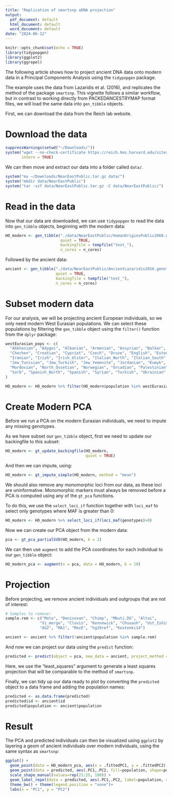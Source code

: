 ```yaml
---
title: "Replication of smartsnp aDNA projection"
output:
  pdf_document: default
  html_document: default
  word_document: default
date: "2024-06-12"
---
```


```r
knitr::opts_chunk$set(echo = TRUE)
library(tidypopgen)
library(ggplot2)
library(ggrepel)
```

The following article shows how to project ancient DNA data onto modern data in a Principal Components Analysis using the `tidypopgen` package.

The example uses the data from Lazaridis et al. (2016), and replicates the method of the package `smartsnp`. This vignette follows a similar workflow, but in contrast to working directly from PACKEDANCESTRYMAP format files, we will load the same data into `gen_tibble` objects.

First, we can download the data from the Reich lab website.

# Download the data

```r
suppressWarnings(setwd("~/Downloads/"))
system("wget --no-check-certificate https://reich.hms.harvard.edu/sites/reich.hms.harvard.edu/files/inline-files/NearEastPublic.tar.gz",
       intern = TRUE)
```

We can then move and extract our data into a folder called `data/`.

```r
system("mv ~/Downloads/NearEastPublic.tar.gz data/")
system("mkdir data/NearEastPublic")
system("tar -xzf data/NearEastPublic.tar.gz -C data/NearEastPublic/")
```

# Read in the data

Now that our data are downloaded, we can use `tidypopgen` to read the data into `gen_tibble` objects, beginning with the modern data:
```r
HO_modern <- gen_tibble("./data/NearEastPublic/HumanOriginsPublic2068.geno",
                        quiet = TRUE,
                        backingfile = tempfile("test_"),
                        n_cores = n_cores)
```

Followed by the ancient data:
```r
ancient <- gen_tibble("./data/NearEastPublic/AncientLazaridis2016.geno",
                      quiet = TRUE,
                      backingfile = tempfile("test_"),
                      n_cores = n_cores)
```


# Subset modern data

For our analysis, we will be projecting ancient European individuals, so we only need modern West Eurasian populations. We can select these populations by filtering the `gen_tibble` object using the `filter()` function from the `dplyr` package:
```r
westEurasian_pops <- c(
  "Abkhasian", "Adygei", "Albanian", "Armenian", "Assyrian", "Balkar", "Basque", "BedouinA", "BedouinB", "Belarusian", "Bulgarian", "Canary_Islander", 
  "Chechen", "Croatian", "Cypriot", "Czech", "Druze", "English", "Estonian", "Finnish", "French", "Georgian", "German", "Greek", "Hungarian", "Icelandic", 
  "Iranian", "Irish", "Irish_Ulster", "Italian_North", "Italian_South", "Jew_Ashkenazi", "Jew_Georgian", "Jew_Iranian", "Jew_Iraqi", "Jew_Libyan", "Jew_Moroccan", 
  "Jew_Tunisian", "Jew_Turkish", "Jew_Yemenite", "Jordanian", "Kumyk", "Lebanese_Christian", "Lebanese", "Lebanese_Muslim", "Lezgin", "Lithuanian", "Maltese", 
  "Mordovian", "North_Ossetian", "Norwegian", "Orcadian", "Palestinian", "Polish", "Romanian", "Russian", "Sardinian", "Saudi", "Scottish", "Shetlandic", "Sicilian", 
  "Sorb", "Spanish_North", "Spanish", "Syrian", "Turkish", "Ukrainian"
)

HO_modern <- HO_modern %>% filter(HO_modern$population %in% westEurasian_pops)
```

# Create Modern PCA

Before we run a PCA on the modern Eurasian individuals, we need to impute any missing genotypes. 

As we have subset our `gen_tibble` object, first we need to update our backingfile to this subset:
```r
HO_modern <- gt_update_backingfile(HO_modern, 
                                   quiet = TRUE)
```

And then we can impute, using:
```r
HO_modern <- gt_impute_simple(HO_modern, method = "mean")
```

We should also remove any monomorphic loci from our data, as these loci are uninformative. Monomorphic markers must always be removed before a PCA is computed using any of the `gt_pca` functions.

To do this, we use the `select_loci_if` function together with `loci_maf` to select only genotypes where MAF is greater than 0:
```r
HO_modern <- HO_modern %>% select_loci_if(loci_maf(genotypes)>0)
```

Now we can create our PCA object from the modern data:
```r
pca <- gt_pca_partialSVD(HO_modern, k = 2)
```

We can then use `augment` to add the PCA coordinates for each individual to our `gen_tibble` object:

```r
HO_modern_pca <- augment(x = pca, data = HO_modern, k = 10)
```

# Projection

Before projecting, we remove ancient individuals and outgroups that are not of interest:

```r
# Samples to remove:
sample.rem <- c("Mota", "Denisovan", "Chimp", "Mbuti.DG", "Altai", 
               "Vi_merge", "Clovis", "Kennewick", "Chuvash", "Ust_Ishim", 
               "AG2", "MA1", "MezE", "hg19ref", "Kostenki14")

ancient <- ancient %>% filter(!ancient$population %in% sample.rem)
```

And now we can project our data using the `predict` function:
```r
predicted <- predict(object = pca, new_data = ancient, project_method = "least_squares")
```

Here, we use the "least_squares" argument to generate a least squares projection that will be comparable to the method of `smartsnp`.

Finally, we can tidy up our data ready to plot by converting the `predicted` object to a data frame and adding the population names:
```r
predicted <- as.data.frame(predicted)
predicted$id <- ancient$id
predicted$population <- ancient$population
```

# Result

The PCA and predicted individuals can then be visualized using `ggplot2` by layering a geom of ancient individuals over modern individuals, using the same syntax as `smartsnp`:

```r
ggplot() + 
  geom_point(data = HO_modern_pca, aes(x = .fittedPC1, y = .fittedPC2), alpha=0.5) +
  geom_point(data = predicted, aes(.PC1,.PC2, fill=population, shape=population), size=3) +
  scale_shape_manual(values=rep(21:25, 100)) +
  geom_label_repel(data = predicted, aes(.PC1,.PC2, label=population, col=population), alpha=0.7, segment.color="NA") +
  theme_bw() + theme(legend.position = "none")+
  labs(x = "PC1", y = "PC2")

```

```r

```




